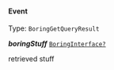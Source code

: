 


#### Event

Type: `BoringGetQueryResult`
<article>

  ***boringStuff*** [`BoringInterface?`](#boring-object) 

retrieved stuff


</article>

